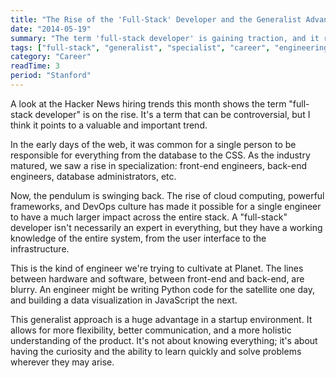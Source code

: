 ```yaml
---
title: "The Rise of the 'Full-Stack' Developer and the Generalist Advantage"
date: "2014-05-19"
summary: "The term 'full-stack developer' is gaining traction, and it reflects a broader shift in the industry. In a world of increasing complexity, there's a growing advantage to being a generalist who can work across the entire technology stack."
tags: ["full-stack", "generalist", "specialist", "career", "engineering culture"]
category: "Career"
readTime: 3
period: "Stanford"
---
```


A look at the Hacker News hiring trends this month shows the term "full-stack developer" is on the rise. It's a term that can be controversial, but I think it points to a valuable and important trend.

In the early days of the web, it was common for a single person to be responsible for everything from the database to the CSS. As the industry matured, we saw a rise in specialization: front-end engineers, back-end engineers, database administrators, etc.

Now, the pendulum is swinging back. The rise of cloud computing, powerful frameworks, and DevOps culture has made it possible for a single engineer to have a much larger impact across the entire stack. A "full-stack" developer isn't necessarily an expert in everything, but they have a working knowledge of the entire system, from the user interface to the infrastructure.

This is the kind of engineer we're trying to cultivate at Planet. The lines between hardware and software, between front-end and back-end, are blurry. An engineer might be writing Python code for the satellite one day, and building a data visualization in JavaScript the next.

This generalist approach is a huge advantage in a startup environment. It allows for more flexibility, better communication, and a more holistic understanding of the product. It's not about knowing everything; it's about having the curiosity and the ability to learn quickly and solve problems wherever they may arise.
